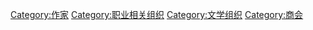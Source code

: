 [[Category:作家|Category:作家]]
[[Category:职业相关组织|Category:职业相关组织]]
[[Category:文学组织|Category:文学组织]]
[[Category:商会|Category:商会]]